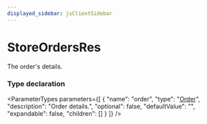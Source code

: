 ```yaml
---
displayed_sidebar: jsClientSidebar
---
```



# StoreOrdersRes

The order's details.

### Type declaration

<ParameterTypes parameters={[
  {
    "name": "order",
    "type": "[Order](../classes/internal.Order.mdx)",
    "description": "Order details.",
    "optional": false,
    "defaultValue": "",
    "expandable": false,
    "children": []
  }
]} />
